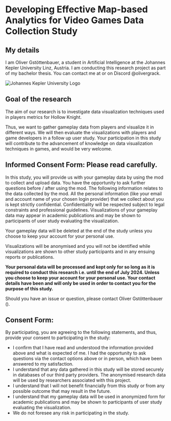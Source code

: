 
# Developing Effective Map-based Analytics for Video Games Data Collection Study

## My details

I am Oliver Gstöttenbauer, a student in Artificial Intelligence at the Johannes Kepler University Linz, Austria.
I am conducting this research project as part of my bachelor thesis.
You can contact me at <MailLinkUnstyled /> or on Discord @olivergrack.

<Image src={jkuLogo} alt="Johannes Kepler University Logo" className="mx-auto w-[15rem] max-w-full dark:invert" />

## Goal of the research

The aim of our research is to investigate data visualization techniques used in players metrics for Hollow Knight.

Thus, we want to gather gameplay data from players and visualize it in different ways.
We will then evaluate the visualizations with players and game developers in a follow up user study.
Your participation in this study will contribute to the advancement of knowledge on data visualization techniques in games,
and would be very welcome.

## Informed Consent Form: Please read carefully.

In this study, you will provide us with your gameplay data by using the mod to collect and upload data.
You have the opportunity to ask further questions before / after using the mod. The following information relates to the data collected by the mod.
All the personal information (like your email and account name of your chosen login provider) that we collect about you is kept strictly confidential.
Confidentiality will be respected subject to legal constraints and professional guidelines.
Visualizations of your gameplay data may appear in academic publications and may be shown to participants of user study evaluating the visualization.

Your gameplay data will be deleted at the end of the study unless you choose to keep your account for your personal use.

Visualizations will be anonymised and you will not be identified while visualizations are shown to other study participants and in any ensuing reports or publications.

**Your personal data will be processed and kept only for so long as it is required to conduct this research i.e. until the end of July 2024.
Unless you choose to keep your account for your personal use.
Your contact details have been and will only be used in order to contact you for the purpose of this study.**

Should you have an issue or question, please contact Oliver Gstöttenbauer (<MailLinkUnstyled />).

## Consent Form:

By participating, you are agreeing to the following statements, and thus, provide your consent to participating in the study:

-   I confirm that I have read and understood the information provided above and what is expected of me.
    I had the opportunity to ask questions via the contact options above or in person, which have been answered to my satisfaction.
-   I understand that any data gathered in this study will be stored securely in databases of our third party providers. The anonymised research data will be used by researchers associated with this project.
-   I understand that I will not benefit financially from this study or from any possible outcome that may result in the future.
-   I understand that my gameplay data will be used in anonymized form for academic publications and may be shown to participants of user study evaluating the visualization.
-   We do not foresee any risk in participating in the study.
